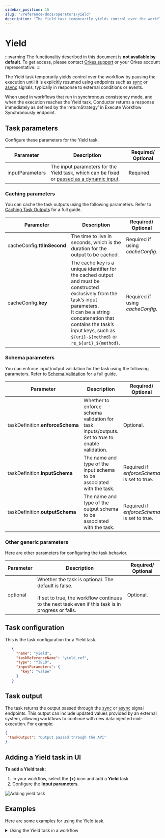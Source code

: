 ```yaml
---
sidebar_position: 15
slug: "/reference-docs/operators/yield"
description: "The Yield task temporarily yields control over the workflow by pausing the execution."
---
```



# Yield

:::warning
The functionality described in this document is **not available by default**. To get access, please contact [Orkes support](https://www.orkes.io/talk-to-an-expert) or your Orkes account representative.
:::

The Yield task temporarily yields control over the workflow by pausing the execution until it is explicitly resumed using endpoints such as [sync](/reference-docs/api/task/signal-running-task-synchronously) or [async](/reference-docs/api/task/signal-running-task-asynchronously) signals, typically in response to external conditions or events.

When used in workflows that run in synchronous consistency mode, and when the execution reaches the Yield task, Conductor returns a response immediately as defined by the ‘returnStrategy’ in Execute Workflow Synchronously endpoint.

## Task parameters

Configure these parameters for the Yield task.

| Parameter | Description | Required/ Optional | 
| --------- | ----------- | ----------------- | 
| inputParameters | The input parameters for the Yield task, which can be fixed or [passed as a dynamic input](/developer-guides/passing-inputs-to-task-in-conductor). | Required. | 

### Caching parameters

You can cache the task outputs using the following parameters. Refer to [Caching Task Outputs](/faqs/task-cache-output) for a full guide.

| Parameter | Description | Required/ Optional | 
| --------- | ----------- | ----------------- | 
| cacheConfig.**ttlInSecond** | The time to live in seconds, which is the duration for the output to be cached. | Required if using *cacheConfig*. |
| cacheConfig.**key** | The cache key is a unique identifier for the cached output and must be constructed exclusively from the task’s input parameters.<br/>It can be a string concatenation that contains the task’s input keys, such as `${uri}-${method}` or `re_${uri}_${method}`. | Required if using *cacheConfig*. |

### Schema parameters

You can enforce input/output validation for the task using the following parameters. Refer to [Schema Validation](/developer-guides/schema-validation) for a full guide.

| Parameter | Description | Required/ Optional | 
| --------- | ----------- | ----------------- | 
| taskDefinition.**enforceSchema** | Whether to enforce schema validation for task inputs/outputs. Set to *true* to enable validation. | Optional. | 
| taskDefinition.**inputSchema** | The name and type of the input schema to be associated with the task. | Required if *enforceSchema* is set to true. | 
| taskDefinition.**outputSchema** | The name and type of the output schema to be associated with the task. | Required if *enforceSchema* is set to true.

### Other generic parameters

Here are other parameters for configuring the task behavior.

| Parameter | Description | Required/ Optional | 
| --------- | ----------- | ----------------- | 
| optional | Whether the task is optional. The default is false. <br/> <br/> If set to true, the workflow continues to the next task even if this task is in progress or fails.| Optional. | 


## Task configuration

This is the task configuration for a Yield task.

```json
   {
     "name": "yield",
     "taskReferenceName": "yield_ref",
     "type": "YIELD",
     "inputParameters": {
       "key": "value"
     }
   }
```

## Task output

The task returns the output passed through the [sync](/content/reference-docs/api/task/signal-running-task-synchronously) or [async](/content/reference-docs/api/task/signal-running-task-asynchronously) signal endpoints. This output can include updated values provided by an external system, allowing workflows to continue with new data injected mid-execution. For example:

```json
{
 "taskOutput": "Output passed through the API"
}
```

## Adding a Yield task in UI

**To add a Yield task:**

1. In your workflow, select the **(+)** icon and add a **Yield** task.
2. Configure the **Input parameters**. 

<p><img src="/content/img/yield-task-ui.png" alt="Adding yield task" /></p>

## Examples

Here are some examples for using the Yield task.

<details>
<summary>Using the Yield task in a workflow</summary>
<p>

To demonstrate the Yield task, consider the following workflow that contains a Yield task:

```json
{
 "name": "http_yield_signal_test",
 "description": "http_yield_signal_test",
 "version": 1,
 "tasks": [
   {
     "name": "http",
     "taskReferenceName": "http_ref",
     "inputParameters": {
       "uri": "https://orkes-api-tester.orkesconductor.com/api",
       "method": "GET",
       "accept": "application/json",
       "contentType": "application/json",
       "encode": true
     },
     "type": "HTTP"
   },
   {
     "name": "yield",
     "taskReferenceName": "simple_ref_1",
     "inputParameters": {},
     "type": "YIELD"
   }
 ],
 "schemaVersion": 2
}
```

In this example:

- The workflow begins by executing an HTTP task.
- After the HTTP task is completed, it proceeds to the Yield task.
- The workflow is now paused, and the Yield task waits to be signaled.

Let’s signal this task asynchronously using the endpoint [`POST /api/tasks/{workflowId}/{status}/signal`](/content/reference-docs/api/task/signal-running-task-asynchronously). An example API request:

```shell
curl -X 'POST' \
  'https://developer.orkescloud.com/api/tasks/fd7s37423ca7-5002-11f0-9613-0e9a9f41f671/COMPLETED/signal' \
  -H 'accept: */*' \
  -H 'X-Authorization: <TOKEN>' \
  -H 'Content-Type: application/json' \
  -d '{
  "taskOutPut": "Output passed using the API"
}'
```

After calling this endpoint, return to the workflow execution to verify that the Yield task has been successfully signaled, with the output set through the API.

<p><img src="/content/img/yield-example-workflow-execution.png" alt="Sample execution with Yield task completed" /></p>

</p>
</details>